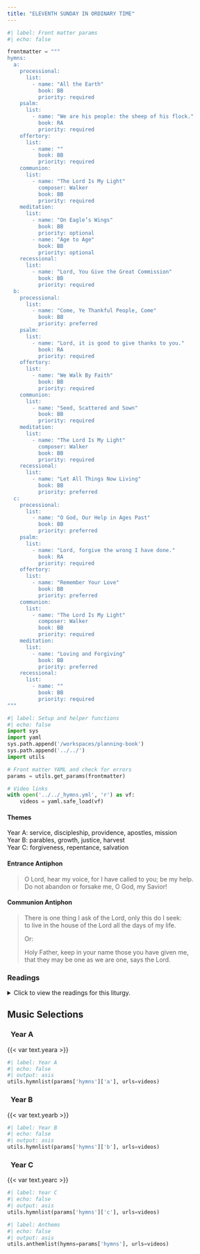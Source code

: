 ```yaml
---
title: "ELEVENTH SUNDAY IN ORDINARY TIME"
---
```


```python
#| label: Front matter params
#| echo: false

frontmatter = """
hymns:
  a:
    processional:
      list:
        - name: "All the Earth"
          book: BB
          priority: required
    psalm:
      list:
        - name: "We are his people: the sheep of his flock."
          book: RA
          priority: required
    offertory:
      list:
        - name: ""
          book: BB
          priority: required
    communion:
      list:
        - name: "The Lord Is My Light"
          composer: Walker
          book: BB
          priority: required
    meditation:
      list:
        - name: "On Eagle’s Wings"
          book: BB
          priority: optional
        - name: "Age to Age"
          book: BB
          priority: optional
    recessional:
      list:
        - name: "Lord, You Give the Great Commission"
          book: BB
          priority: required
  b:
    processional:
      list:
        - name: "Come, Ye Thankful People, Come"
          book: BB
          priority: preferred
    psalm:
      list:
        - name: "Lord, it is good to give thanks to you."
          book: RA
          priority: required
    offertory:
      list:
        - name: "We Walk By Faith"
          book: BB
          priority: required
    communion:
      list:
        - name: "Seed, Scattered and Sown"
          book: BB
          priority: required
    meditation:
      list:
        - name: "The Lord Is My Light"
          composer: Walker
          book: BB
          priority: required
    recessional:
      list:
        - name: "Let All Things Now Living"
          book: BB
          priority: preferred
  c:
    processional:
      list:
        - name: "O God, Our Help in Ages Past"
          book: BB
          priority: preferred
    psalm:
      list:
        - name: "Lord, forgive the wrong I have done."
          book: RA
          priority: required
    offertory:
      list:
        - name: "Remember Your Love"
          book: BB
          priority: preferred
    communion:
      list:
        - name: "The Lord Is My Light"
          composer: Walker
          book: BB
          priority: required
    meditation:
      list:
        - name: "Loving and Forgiving"
          book: BB
          priority: preferred
    recessional:
      list:
        - name: ""
          book: BB
          priority: required
"""
```

```python
#| label: Setup and helper functions
#| echo: false
import sys
import yaml
sys.path.append('/workspaces/planning-book')
sys.path.append('../../')
import utils

# Front matter YAML and check for errors
params = utils.get_params(frontmatter)

# Video links
with open('../../_hymns.yml', 'r') as vf:
    videos = yaml.safe_load(vf)
```

:::  {.red}
#### **Themes**
:::

[Year A:]{.red} service, discipleship, providence, apostles, mission  
[Year B:]{.red} parables, growth, justice, harvest  
[Year C:]{.red} forgiveness, repentance, salvation  

:::  {.red}
#### **Entrance Antiphon**
:::

> O Lord, hear my voice, for I have called to you; be my help.  
> Do not abandon or forsake me, O God, my Savior!  

:::  {.red}
#### **Communion Antiphon**
:::

> There is one thing I ask of the Lord, only this do I seek:  
> to live in the house of the Lord all the days of my life.  
>
> [Or:]{.red}
>
> Holy Father, keep in your name those you have given me,  
> that they may be one as we are one, says the Lord.

:::: {.content-visible when-format="html"}
::: {.red}
### Readings
:::

<details>
  <summary>Click to view the readings for this liturgy.</summary>

::: {.titlered}
### &nbsp; Year A
:::

::: {.red}
#### First Reading [Exodus 19:2-6a]{style="float:right" .small}
:::

In those days, the Israelites came to the desert of Sinai and pitched camp.  
While Israel was encamped here in front of the mountain,  
Moses went up the mountain to God.  
Then the LORD called to him and said,  
“Thus shall you say to the house of Jacob;  
tell the Israelites:  
You have seen for yourselves how I treated the Egyptians  
and how I bore you up on eagle wings  
and brought you here to myself.  
Therefore, if you hearken to my voice and keep my covenant,  
you shall be my special possession,  
dearer to me than all other people,  
though all the earth is mine.  
You shall be to me a kingdom of priests, a holy nation.”  

***

::: {.red}
#### Responsorial Psalm [Psalm 100:1-2, 3, 5]{style="float:right" .small}
:::

**[℟.]{.red}** **We are his people: the sheep of his flock.**  

Sing joyfully to the LORD, all you lands;  
&emsp; serve the LORD with gladness;  
&emsp; come before him with joyful song. **[℟.]{.red}**  

Know that the LORD is God;  
&emsp; he made us, his we are;  
&emsp; his people, the flock he tends. **[℟.]{.red}**  

The LORD is good:  
&emsp; his kindness endures forever,  
&emsp; and his faithfulness to all generations. **[℟.]{.red}**  

***

::: {.red}
#### Second Reading [Romans 5:6-11]{style="float:right" .small}
:::

Brothers and sisters:  
Christ, while we were still helpless,  
yet died at the appointed time for the ungodly.  
Indeed, only with difficulty does one die for a just person,  
though perhaps for a good person  
one might even find courage to die.  
But God proves his love for us  
in that while we were still sinners Christ died for us.  
How much more then, since we are now justified by his blood,  
will we be saved through him from the wrath.  
Indeed, if, while we were enemies,  
we were reconciled to God through the death of his Son,  
how much more, once reconciled,  
will we be saved by his life.  
Not only that,  
but we also boast of God through our Lord Jesus Christ,  
through whom we have now received reconciliation.  

***

::: {.red}
#### Gospel Acclamation [Mark 1:15]{style="float:right" .small}
:::

**[℟.]{.red}** **Alleluia, alleluia.**  
The kingdom of God is at hand.  
Repent and believe in the Gospel. **[℟.]{.red}**. 

***

::: {.red}
#### Gospel [Matthew 9:36—10:8]{style="float:right" .small}
:::

At the sight of the crowds, Jesus’ heart was moved with pity for them  
because they were troubled and abandoned,  
like sheep without a shepherd.  
Then he said to his disciples,  
“The harvest is abundant but the laborers are few;  
so ask the master of the harvest  
to send out laborers for his harvest.”  

Then he summoned his twelve disciples  
and gave them authority over unclean spirits  
to drive them out and to cure every disease and every illness.  
The names of the twelve apostles are these:  
first, Simon called Peter, and his brother Andrew;  
James, the son of Zebedee, and his brother John;  
Philip and Bartholomew, Thomas and Matthew the tax collector;  
James, the son of Alphaeus, and Thaddeus;  
Simon from Cana, and Judas Iscariot who betrayed him.  

Jesus sent out these twelve after instructing them thus,  
“Do not go into pagan territory or enter a Samaritan town.  
Go rather to the lost sheep of the house of Israel.  
As you go, make this proclamation: ‘The kingdom of heaven is at hand.’  
Cure the sick, raise the dead, cleanse lepers, drive out demons.  
Without cost you have received; without cost you are to give.”  

::: {.centered}
{{< var symbols.cross >}} &nbsp; {{< var symbols.cross >}} &nbsp; {{< var symbols.cross >}}
:::

::: {.titlered}
### &nbsp; Year B
:::

::: {.red}
#### First Reading [Ezekiel 17:22-24]{style="float:right" .small}
:::

Thus says the Lord GOD:  
I, too, will take from the crest of the cedar,  
from its topmost branches tear off a tender shoot,  
and plant it on a high and lofty mountain;  
on the mountain heights of Israel I will plant it.  
It shall put forth branches and bear fruit,  
and become a majestic cedar.  
Birds of every kind shall dwell beneath it,  
every winged thing in the shade of its boughs.  
And all the trees of the field shall know  
that I, the LORD,  
bring low the high tree,  
lift high the lowly tree,  
wither up the green tree,  
and make the withered tree bloom.  
As I, the LORD, have spoken, so will I do.  

***

::: {.red}
#### Responsorial Psalm [Psalm 92:2-3, 13-14, 15-16]{style="float:right" .small}
:::

**[℟.]{.red}** **Lord, it is good to give thanks to you.**  

It is good to give thanks to the LORD,  
to sing praise to your name, Most High,  
To proclaim your kindness at dawn  
and your faithfulness throughout the night. **[℟.]{.red}**  

The just one shall flourish like the palm tree,  
like a cedar of Lebanon shall he grow.  
They that are planted in the house of the LORD  
shall flourish in the courts of our God. **[℟.]{.red}**  

They shall bear fruit even in old age;  
vigorous and sturdy shall they be,  
Declaring how just is the LORD,  
my rock, in whom there is no wrong. **[℟.]{.red}**  

***

::: {.red}
#### Second Reading [2 Corinthians 5:6-10]{style="float:right" .small}
:::

Brothers and sisters:  
We are always courageous,  
although we know that while we are at home in the body  
we are away from the Lord,  
for we walk by faith, not by sight.  
Yet we are courageous,  
and we would rather leave the body and go home to the Lord.  
Therefore, we aspire to please him,  
whether we are at home or away.  
For we must all appear before the judgment seat of Christ,  
so that each may receive recompense,  
according to what he did in the body, whether good or evil.  

***

::: {.red}
#### Gospel Acclamation
:::

**[℟.]{.red}** **Alleluia, alleluia.**  
The seed is the word of God, Christ is the sower.  
All who come to him will live forever. **[℟.]{.red}**  

***

::: {.red}
#### Gospel [Mark 4:26-34]{style="float:right" .small}
:::

Jesus said to the crowds:  
“This is how it is with the kingdom of God;  
it is as if a man were to scatter seed on the land  
and would sleep and rise night and day  
and through it all the seed would sprout and grow,  
he knows not how.  
Of its own accord the land yields fruit,  
first the blade, then the ear, then the full grain in the ear.  
And when the grain is ripe, he wields the sickle at once,  
for the harvest has come.”  

He said,  
“To what shall we compare the kingdom of God,  
or what parable can we use for it?  
It is like a mustard seed that, when it is sown in the ground,  
is the smallest of all the seeds on the earth.  
But once it is sown, it springs up and becomes the largest of plants  
and puts forth large branches,  
so that the birds of the sky can dwell in its shade.”  
With many such parables  
he spoke the word to them as they were able to understand it.  
Without parables he did not speak to them,  
but to his own disciples he explained everything in private.  

::: {.centered}
{{< var symbols.cross >}} &nbsp; {{< var symbols.cross >}} &nbsp; {{< var symbols.cross >}}
:::

::: {.titlered}
### &nbsp; Year C
:::

::: {.red}
#### First Reading [2 Samuel 12:7-10, 13]{style="float:right" .small}
:::

Nathan said to David:  
“Thus says the LORD God of Israel:  
‘I anointed you king of Israel.  
I rescued you from the hand of Saul.  
I gave you your lord’s house and your lord’s wives for your own.  
I gave you the house of Israel and of Judah.  
And if this were not enough, I could count up for you still more.  
Why have you rejected the LORD and done evil in his sight?  
You have cut down Uriah the Hittite with the sword;  
you took his wife as your own,  
and him you killed with the sword of the Ammonites.  
Now, therefore, the sword shall never depart from your house,  
because you have looked down on me  
and have taken the wife of Uriah to be your wife.’”  

Then David said to Nathan,  
“I have sinned against the LORD.”  
Nathan answered David:  
“The LORD on his part has forgiven your sin:  
you shall not die.”  

***

::: {.red}
#### Responsorial Psalm [Psalm 32:1-2, 5, 7, 11]{style="float:right" .small}
:::

**[℟.]{.red}** **Lord, forgive the wrong I have done.**  

Blessed is the one whose fault is taken away,  
whose sin is covered.  
Blessed the man to whom the LORD imputes not guilt,  
in whose spirit there is no guile. **[℟.]{.red}**  

I acknowledged my sin to you,  
my guilt I covered not.  
I said, "I confess my faults to the LORD,"  
and you took away the guilt of my sin. **[℟.]{.red}**  

You are my shelter; from distress you will preserve me;  
with glad cries of freedom you will ring me round. **[℟.]{.red}**  

Be glad in the LORD and rejoice, you just;  
exult, all you upright of heart. **[℟.]{.red}**  

***

::: {.red}
#### Second Reading [Galatians 2:16, 19-21]{style="float:right" .small}
:::

Brothers and sisters:  
We who know that a person is not justified by works of the law  
but through faith in Jesus Christ,  
even we have believed in Christ Jesus  
that we may be justified by faith in Christ  
and not by works of the law,  
because by works of the law no one will be justified.  
For through the law I died to the law,  
that I might live for God.  
I have been crucified with Christ;  
yet I live, no longer I, but Christ lives in me;  
insofar as I now live in the flesh,  
I live by faith in the Son of God  
who has loved me and given himself up for me.  
I do not nullify the grace of God;  
for if justification comes through the law,  
then Christ died for nothing.  

***

::: {.red}
#### Gospel Acclamation [1 John 4:10b]{style="float:right" .small}
:::

**[℟.]{.red}** **Alleluia, alleluia.**  
God loved us and sent his Son  
as expiation for our sins. **[℟.]{.red}** 

***

::: {.red}
#### Gospel [Luke 7:36—8:3 or 7:36-50]{style="float:right" .small}
:::

A Pharisee invited Jesus to dine with him,  
and he entered the Pharisee's house and reclined at table.  
Now there was a sinful woman in the city  
who learned that he was at table in the house of the Pharisee.  
Bringing an alabaster flask of ointment,  
she stood behind him at his feet weeping  
and began to bathe his feet with her tears.  
Then she wiped them with her hair,  
kissed them, and anointed them with the ointment.  
When the Pharisee who had invited him saw this he said to himself,  
"If this man were a prophet,  
he would know who and what sort of woman this is who is touching him,  
that she is a sinner."  
Jesus said to him in reply,  
"Simon, I have something to say to you."  
"Tell me, teacher," he said.  
"Two people were in debt to a certain creditor;  
one owed five hundred days' wages and the other owed fifty.  
Since they were unable to repay the debt, he forgave it for both.  
Which of them will love him more?"  
Simon said in reply,  
"The one, I suppose, whose larger debt was forgiven."  
He said to him, "You have judged rightly."  

Then he turned to the woman and said to Simon,  
"Do you see this woman?  
When I entered your house, you did not give me water for my feet,  
but she has bathed them with her tears  
and wiped them with her hair.  
You did not give me a kiss,  
but she has not ceased kissing my feet since the time I entered.  
You did not anoint my head with oil,  
but she anointed my feet with ointment.  
So I tell you, her many sins have been forgiven  
because she has shown great love.  
But the one to whom little is forgiven, loves little."  
He said to her, "Your sins are forgiven."  
The others at table said to themselves,  
"Who is this who even forgives sins?"  
But he said to the woman,  
"Your faith has saved you; go in peace."  

Afterward he journeyed from one town and village to another,  
preaching and proclaiming the good news of the kingdom of God.  
Accompanying him were the Twelve  
and some women who had been cured of evil spirits and infirmities,  
Mary, called Magdalene, from whom seven demons had gone out,  
Joanna, the wife of Herod's steward Chuza,  
Susanna, and many others who provided for them  
out of their resources.  

[Or:]{.red}  

A Pharisee invited Jesus to dine with him,  
and he entered the Pharisee's house and reclined at table.  
Now there was a sinful woman in the city  
who learned that he was at table in the house of the Pharisee.  
Bringing an alabaster flask of ointment,  
she stood behind him at his feet weeping  
and began to bathe his feet with her tears.  
Then she wiped them with her hair,  
kissed them, and anointed them with the ointment.  
When the Pharisee who had invited him saw this he said to himself,  
"If this man were a prophet,  
he would know who and what sort of woman this is who is touching him,  
that she is a sinner."  
Jesus said to him in reply,  
"Simon, I have something to say to you."  
"Tell me, teacher," he said.  
"Two people were in debt to a certain creditor;  
one owed five hundred day's wages and the other owed fifty.  
Since they were unable to repay the debt, he forgave it for both.  
Which of them will love him more?"  
Simon said in reply,  
"The one, I suppose, whose larger debt was forgiven."  
He said to him, "You have judged rightly."  

Then he turned to the woman and said to Simon,  
"Do you see this woman?  
When I entered your house, you did not give me water for my feet,  
but she has bathed them with her tears  
and wiped them with her hair.  
You did not give me a kiss,  
but she has not ceased kissing my feet since the time I entered.  
You did not anoint my head with oil,  
but she anointed my feet with ointment.  
So I tell you, her many sins have been forgiven  
because she has shown great love.  
But the one to whom little is forgiven, loves little."  
He said to her, "Your sins are forgiven."  
The others at table said to themselves,  
"Who is this who even forgives sins?"  
But he said to the woman,  
"Your faith has saved you; go in peace."  

::: {.centered}
{{< var symbols.cross >}} &nbsp; {{< var symbols.cross >}} &nbsp; {{< var symbols.cross >}}
:::

</details>
::::

::: {.red}
## Music Selections
:::

::: {.titlered}
### &nbsp; Year A
:::
{{< var text.yeara >}}

```python
#| label: Year A
#| echo: false
#| output: asis
utils.hymnlist(params['hymns']['a'], urls=videos)
```

::: {.titlered}
### &nbsp; Year B
:::
{{< var text.yearb >}}

```python
#| label: Year B
#| echo: false
#| output: asis
utils.hymnlist(params['hymns']['b'], urls=videos)
```

::: {.titlered}
### &nbsp; Year C
:::
{{< var text.yearc >}}

```python
#| label: Year C
#| echo: false
#| output: asis
utils.hymnlist(params['hymns']['c'], urls=videos)
```


```python
#| label: Anthems
#| echo: false
#| output: asis
utils.anthemlist(hymns=params['hymns'], urls=videos)
```
